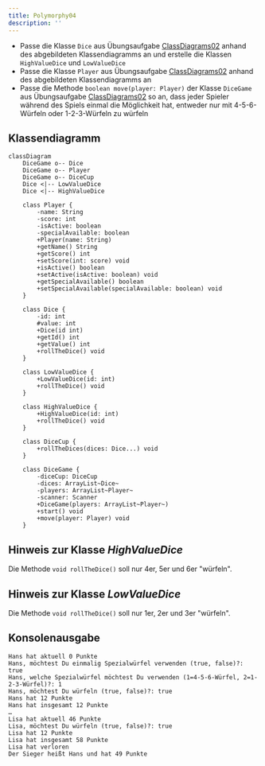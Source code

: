 ```yaml
---
title: Polymorphy04
description: ''
---
```



- Passe die Klasse `Dice` aus Übungsaufgabe
  [ClassDiagrams02](../uml/class-diagrams02) anhand des abgebildeten
  Klassendiagramms an und erstelle die Klassen `HighValueDice` und
  `LowValueDice`
- Passe die Klasse `Player` aus Übungsaufgabe
  [ClassDiagrams02](../uml/class-diagrams02) anhand des abgebildeten
  Klassendiagramms an
- Passe die Methode `boolean move(player: Player)` der Klasse `DiceGame` aus
  Übungsaufgabe [ClassDiagrams02](../uml/class-diagrams02) so an, dass jeder
  Spieler während des Spiels einmal die Möglichkeit hat, entweder nur mit
  4-5-6-Würfeln oder 1-2-3-Würfeln zu würfeln

## Klassendiagramm

```mermaid
classDiagram
    DiceGame o-- Dice
    DiceGame o-- Player
    DiceGame o-- DiceCup
    Dice <|-- LowValueDice
    Dice <|-- HighValueDice

    class Player {
        -name: String
        -score: int
        -isActive: boolean
        -specialAvailable: boolean
        +Player(name: String)
        +getName() String
        +getScore() int
        +setScore(int: score) void
        +isActive() boolean
        +setActive(isActive: boolean) void
        +getSpecialAvailable() boolean
        +setSpecialAvailable(specialAvailable: boolean) void
    }

    class Dice {
        -id: int
        #value: int
        +Dice(id int)
        +getId() int
        +getValue() int
        +rollTheDice() void
    }

    class LowValueDice {
        +LowValueDice(id: int)
        +rollTheDice() void
    }

    class HighValueDice {
        +HighValueDice(id: int)
        +rollTheDice() void
    }

    class DiceCup {
        +rollTheDices(dices: Dice...) void
    }

    class DiceGame {
        -diceCup: DiceCup
        -dices: ArrayList~Dice~
        -players: ArrayList~Player~
        -scanner: Scanner
        +DiceGame(players: ArrayList~Player~)
        +start() void
        +move(player: Player) void
    }
```

## Hinweis zur Klasse _HighValueDice_

Die Methode `void rollTheDice()` soll nur 4er, 5er und 6er "würfeln".

## Hinweis zur Klasse _LowValueDice_

Die Methode `void rollTheDice()` soll nur 1er, 2er und 3er "würfeln".

## Konsolenausgabe

```console
Hans hat aktuell 0 Punkte
Hans, möchtest Du einmalig Spezialwürfel verwenden (true, false)?: true
Hans, welche Spezialwürfel möchtest Du verwenden (1=4-5-6-Würfel, 2=1-2-3-Würfel)?: 1
Hans, möchtest Du würfeln (true, false)?: true
Hans hat 12 Punkte
Hans hat insgesamt 12 Punkte
…
Lisa hat aktuell 46 Punkte
Lisa, möchtest Du würfeln (true, false)?: true
Lisa hat 12 Punkte
Lisa hat insgesamt 58 Punkte
Lisa hat verloren
Der Sieger heißt Hans und hat 49 Punkte
```

<Exercise pullRequest="44" branchSuffix="polymorphy/04" />
